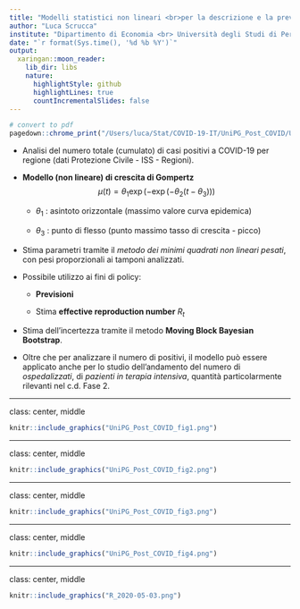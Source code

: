 ```yaml
---
title: "Modelli statistici non lineari <br>per la descrizione e la previsione <br>dell’epidemia di Covid 19 e <br> valutazione dell'incertezza associata"
author: "Luca Scrucca"
institute: "Dipartimento di Economia <br> Università degli Studi di Perugia"
date: "`r format(Sys.time(), '%d %b %Y')`"
output:
  xaringan::moon_reader:
    lib_dir: libs
    nature:
      highlightStyle: github
      highlightLines: true
      countIncrementalSlides: false
---
```



```r
# convert to pdf
pagedown::chrome_print("/Users/luca/Stat/COVID-19-IT/UniPG_Post_COVID/UniPG_Post_COVID.html")
```

- Analisi del numero totale (cumulato) di casi positivi a COVID-19 per regione (dati Protezione Civile - ISS - Regioni).

- **Modello (non lineare) di crescita di Gompertz** 
$$
\mu(t) = \theta_1 \exp ( - \exp (-\theta_2 (t  - \theta_3) ) )
$$
  - $\theta_1$ : asintoto orizzontale (massimo valore curva epidemica)
  
  - $\theta_3$ : punto di flesso (punto massimo tasso di crescita - picco)
  
- Stima parametri tramite il *metodo dei minimi quadrati non lineari pesati*, con pesi proporzionali ai tamponi analizzati.

- Possibile utilizzo ai fini di policy:

  - **Previsioni**
  
  - Stima **effective reproduction number** $R_t$

- Stima dell'incertezza tramite il metodo **Moving Block Bayesian Bootstrap**.

- Oltre che per analizzare il numero di positivi, il modello può essere applicato anche per lo studio dell'andamento del numero di *ospedalizzati*, di *pazienti in terapia intensiva*, quantità particolarmente rilevanti nel c.d. Fase 2.

---

class: center, middle

```R
knitr::include_graphics("UniPG_Post_COVID_fig1.png")
```

---

class: center, middle

```R
knitr::include_graphics("UniPG_Post_COVID_fig2.png")
```

---

class: center, middle

```R
knitr::include_graphics("UniPG_Post_COVID_fig3.png")
```

---

class: center, middle

```R
knitr::include_graphics("UniPG_Post_COVID_fig4.png")
```

---

class: center, middle

```R
knitr::include_graphics("R_2020-05-03.png")
```
